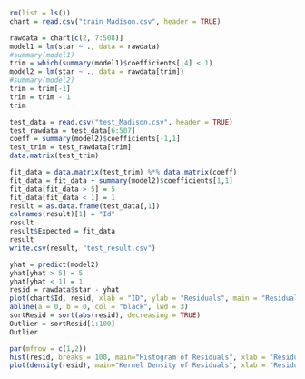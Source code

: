 


```r
rm(list = ls())
chart = read.csv("train_Madison.csv", header = TRUE)

rawdata = chart[c(2, 7:508)]
model1 = lm(star ~ ., data = rawdata)
#summary(model1)
trim = which(summary(model1)$coefficients[,4] < 1)
model2 = lm(star ~ ., data = rawdata[trim])
#summary(model2)
trim = trim[-1]
trim = trim - 1
trim

test_data = read.csv("test_Madison.csv", header = TRUE)
test_rawdata = test_data[6:507]
coeff = summary(model2)$coefficients[-1,1]
test_trim = test_rawdata[trim]
data.matrix(test_trim)

fit_data = data.matrix(test_trim) %*% data.matrix(coeff)
fit_data = fit_data + summary(model2)$coefficients[1,1]
fit_data[fit_data > 5] = 5
fit_data[fit_data < 1] = 1
result = as.data.frame(test_data[,1])
colnames(result)[1] = "Id"
result
result$Expected = fit_data
result
write.csv(result, "test_result.csv")

```

```r
yhat = predict(model2)
yhat[yhat > 5] = 5
yhat[yhat < 1] = 1
resid = rawdata$star - yhat
plot(chart$Id, resid, xlab = "ID", ylab = "Residuals", main = "Residual Plot",pch = 23,bg = "red",cex = 1.2)
abline(a = 0, b = 0, col = "black", lwd = 3)
sortResid = sort(abs(resid), decreasing = TRUE)
Outlier = sortResid[1:100]
Outlier
```
```r
par(mfrow = c(1,2))
hist(resid, breaks = 100, main="Histogram of Residuals", xlab = "Residuals")
plot(density(resid), main="Kernel Density of Residuals", xlab = "Residuals")
```

